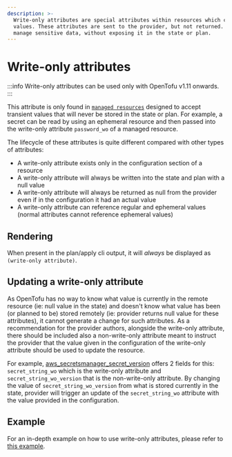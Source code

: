 ```yaml
---
description: >-
  Write-only attributes are special attributes within resources which can work with ephemeral
  values. These attributes are sent to the provider, but not returned.  This allows resources to
  manage sensitive data, without exposing it in the state or plan.
---
```


# Write-only attributes

:::info
Write-only attributes can be used only with OpenTofu v1.11 onwards.
:::

This attribute is only found in [`managed resources`](../resources/index.mdx)
designed to accept transient values that will never be stored in the state or plan.
For example, a secret can be read by using an ephemeral resource and then passed into the write-only
attribute `password_wo` of a managed resource.

The lifecycle of these attributes is quite different compared with other types of attributes:
* A write-only attribute exists only in the configuration section of a resource
* A write-only attribute will always be written into the state and plan with a null value
* A write-only attribute will always be returned as null from the provider even if in the configuration it had an actual value
* A write-only attribute can reference regular and ephemeral values (normal attributes cannot reference ephemeral values)

## Rendering
When present in the plan/apply cli output, it will *always* be displayed as `(write-only attribute)`.

## Updating a write-only attribute
As OpenTofu has no way to know what value is currently in the remote resource (ie: null value in the state) and
doesn't know what value has been (or planned to be) stored remotely (ie: provider returns null value for these attributes), it
cannot generate a change for such attributes.
As a recommendation for the provider authors, alongside the write-only attribute, there should be included
also a non-write-only attribute meant to instruct the provider that the value given in the configuration
of the write-only attribute should be used to update the resource.

For example, [aws_secretsmanager_secret_version](https://search.opentofu.org/provider/hashicorp/aws/v6.11.0/docs/resources/secretsmanager_secret_version)
offers 2 fields for this: `secret_string_wo` which is the write-only attribute and `secret_string_wo_version` that is
the non-write-only attribute. By changing the value of `secret_string_wo_version` from what is stored currently in the state,
provider will trigger an update of the `secret_string_wo` attribute with the value provided in the configuration.

## Example
For an in-depth example on how to use write-only attributes, please refer to [this example](./index.mdx#usage-example).
